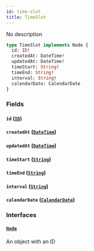 ```yaml
---
id: time-slot
title: TimeSlot
---
```


No description

```graphql
type TimeSlot implements Node {
  id: ID!
  createdAt: DateTime!
  updatedAt: DateTime!
  timeStart: String!
  timeEnd: String!
  interval: String!
  calendarDate: CalendarDate
}
```

### Fields

#### `id` ([`ID`](../../order-view-service/scalars/id))

#### `createdAt` ([`DateTime`](../../order-view-service/scalars/date-time))

#### `updatedAt` ([`DateTime`](../../order-view-service/scalars/date-time))

#### `timeStart` ([`String`](../../order-view-service/scalars/string))

#### `timeEnd` ([`String`](../../order-view-service/scalars/string))

#### `interval` ([`String`](../../order-view-service/scalars/string))

#### `calendarDate` ([`CalendarDate`](../../order-view-service/objects/calendar-date))

### Interfaces

#### [`Node`](../../order-view-service/interfaces/node)

An object with an ID
